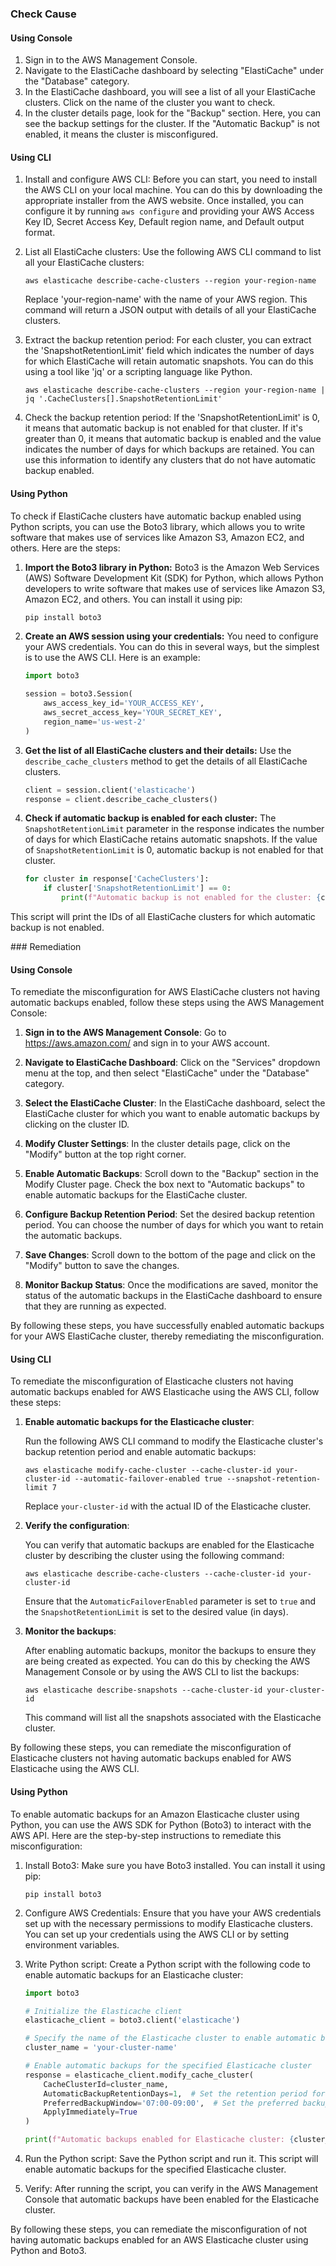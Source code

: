 

<Tabs><Tab title='Cause'>
### Check Cause

#### Using Console

1. Sign in to the AWS Management Console.
2. Navigate to the ElastiCache dashboard by selecting "ElastiCache" under the "Database" category.
3. In the ElastiCache dashboard, you will see a list of all your ElastiCache clusters. Click on the name of the cluster you want to check.
4. In the cluster details page, look for the "Backup" section. Here, you can see the backup settings for the cluster. If the "Automatic Backup" is not enabled, it means the cluster is misconfigured.

#### Using CLI

1. Install and configure AWS CLI: Before you can start, you need to install the AWS CLI on your local machine. You can do this by downloading the appropriate installer from the AWS website. Once installed, you can configure it by running `aws configure` and providing your AWS Access Key ID, Secret Access Key, Default region name, and Default output format.

2. List all ElastiCache clusters: Use the following AWS CLI command to list all your ElastiCache clusters:

   ```
   aws elasticache describe-cache-clusters --region your-region-name
   ```
   Replace 'your-region-name' with the name of your AWS region. This command will return a JSON output with details of all your ElastiCache clusters.

3. Extract the backup retention period: For each cluster, you can extract the 'SnapshotRetentionLimit' field which indicates the number of days for which ElastiCache will retain automatic snapshots. You can do this using a tool like 'jq' or a scripting language like Python.

   ```
   aws elasticache describe-cache-clusters --region your-region-name | jq '.CacheClusters[].SnapshotRetentionLimit'
   ```
   
4. Check the backup retention period: If the 'SnapshotRetentionLimit' is 0, it means that automatic backup is not enabled for that cluster. If it's greater than 0, it means that automatic backup is enabled and the value indicates the number of days for which backups are retained. You can use this information to identify any clusters that do not have automatic backup enabled.

#### Using Python

To check if ElastiCache clusters have automatic backup enabled using Python scripts, you can use the Boto3 library, which allows you to write software that makes use of services like Amazon S3, Amazon EC2, and others. Here are the steps:

1. **Import the Boto3 library in Python:**
   Boto3 is the Amazon Web Services (AWS) Software Development Kit (SDK) for Python, which allows Python developers to write software that makes use of services like Amazon S3, Amazon EC2, and others. You can install it using pip:
   ```python
   pip install boto3
   ```

2. **Create an AWS session using your credentials:**
   You need to configure your AWS credentials. You can do this in several ways, but the simplest is to use the AWS CLI. Here is an example:
   ```python
   import boto3

   session = boto3.Session(
       aws_access_key_id='YOUR_ACCESS_KEY',
       aws_secret_access_key='YOUR_SECRET_KEY',
       region_name='us-west-2'
   )
   ```

3. **Get the list of all ElastiCache clusters and their details:**
   Use the `describe_cache_clusters` method to get the details of all ElastiCache clusters.
   ```python
   client = session.client('elasticache')
   response = client.describe_cache_clusters()
   ```

4. **Check if automatic backup is enabled for each cluster:**
   The `SnapshotRetentionLimit` parameter in the response indicates the number of days for which ElastiCache retains automatic snapshots. If the value of `SnapshotRetentionLimit` is 0, automatic backup is not enabled for that cluster.
   ```python
   for cluster in response['CacheClusters']:
       if cluster['SnapshotRetentionLimit'] == 0:
           print(f"Automatic backup is not enabled for the cluster: {cluster['CacheClusterId']}")
   ```
This script will print the IDs of all ElastiCache clusters for which automatic backup is not enabled.

</Tab>

<Tab title='Remediation'>
### Remediation

#### Using Console

To remediate the misconfiguration for AWS ElastiCache clusters not having automatic backups enabled, follow these steps using the AWS Management Console:

1. **Sign in to the AWS Management Console**: Go to https://aws.amazon.com/ and sign in to your AWS account.

2. **Navigate to ElastiCache Dashboard**: Click on the "Services" dropdown menu at the top, and then select "ElastiCache" under the "Database" category.

3. **Select the ElastiCache Cluster**: In the ElastiCache dashboard, select the ElastiCache cluster for which you want to enable automatic backups by clicking on the cluster ID.

4. **Modify Cluster Settings**: In the cluster details page, click on the "Modify" button at the top right corner.

5. **Enable Automatic Backups**: Scroll down to the "Backup" section in the Modify Cluster page. Check the box next to "Automatic backups" to enable automatic backups for the ElastiCache cluster.

6. **Configure Backup Retention Period**: Set the desired backup retention period. You can choose the number of days for which you want to retain the automatic backups.

7. **Save Changes**: Scroll down to the bottom of the page and click on the "Modify" button to save the changes.

8. **Monitor Backup Status**: Once the modifications are saved, monitor the status of the automatic backups in the ElastiCache dashboard to ensure that they are running as expected.

By following these steps, you have successfully enabled automatic backups for your AWS ElastiCache cluster, thereby remediating the misconfiguration.

#### Using CLI

To remediate the misconfiguration of Elasticache clusters not having automatic backups enabled for AWS Elasticache using the AWS CLI, follow these steps:

1. **Enable automatic backups for the Elasticache cluster**:
   
   Run the following AWS CLI command to modify the Elasticache cluster's backup retention period and enable automatic backups:
   ```
   aws elasticache modify-cache-cluster --cache-cluster-id your-cluster-id --automatic-failover-enabled true --snapshot-retention-limit 7
   ```
   Replace `your-cluster-id` with the actual ID of the Elasticache cluster.

2. **Verify the configuration**:
   
   You can verify that automatic backups are enabled for the Elasticache cluster by describing the cluster using the following command:
   ```
   aws elasticache describe-cache-clusters --cache-cluster-id your-cluster-id
   ```
   Ensure that the `AutomaticFailoverEnabled` parameter is set to `true` and the `SnapshotRetentionLimit` is set to the desired value (in days).

3. **Monitor the backups**:
   
   After enabling automatic backups, monitor the backups to ensure they are being created as expected. You can do this by checking the AWS Management Console or by using the AWS CLI to list the backups:
   ```
   aws elasticache describe-snapshots --cache-cluster-id your-cluster-id
   ```
   This command will list all the snapshots associated with the Elasticache cluster.

By following these steps, you can remediate the misconfiguration of Elasticache clusters not having automatic backups enabled for AWS Elasticache using the AWS CLI.

#### Using Python

To enable automatic backups for an Amazon Elasticache cluster using Python, you can use the AWS SDK for Python (Boto3) to interact with the AWS API. Here are the step-by-step instructions to remediate this misconfiguration:

1. Install Boto3:
   Make sure you have Boto3 installed. You can install it using pip:
   ```
   pip install boto3
   ```

2. Configure AWS Credentials:
   Ensure that you have your AWS credentials set up with the necessary permissions to modify Elasticache clusters. You can set up your credentials using the AWS CLI or by setting environment variables.

3. Write Python script:
   Create a Python script with the following code to enable automatic backups for an Elasticache cluster:

   ```python
   import boto3

   # Initialize the Elasticache client
   elasticache_client = boto3.client('elasticache')

   # Specify the name of the Elasticache cluster to enable automatic backups
   cluster_name = 'your-cluster-name'

   # Enable automatic backups for the specified Elasticache cluster
   response = elasticache_client.modify_cache_cluster(
       CacheClusterId=cluster_name,
       AutomaticBackupRetentionDays=1,  # Set the retention period for automatic backups
       PreferredBackupWindow='07:00-09:00',  # Set the preferred backup window
       ApplyImmediately=True
   )

   print(f"Automatic backups enabled for Elasticache cluster: {cluster_name}")
   ```

4. Run the Python script:
   Save the Python script and run it. This script will enable automatic backups for the specified Elasticache cluster.

5. Verify:
   After running the script, you can verify in the AWS Management Console that automatic backups have been enabled for the Elasticache cluster.

By following these steps, you can remediate the misconfiguration of not having automatic backups enabled for an AWS Elasticache cluster using Python and Boto3.


</Tab>
</Tabs>